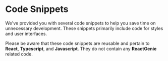 # Code Snippets

We've provided you with several code snippets to help you save time on unnecessary development. These snippets primarily include code for styles and user interfaces.

Please be aware that these code snippets are reusable and pertain to **React**, **Typescript**, and **Javascript**. They do not contain any **ReactGenie** related code.